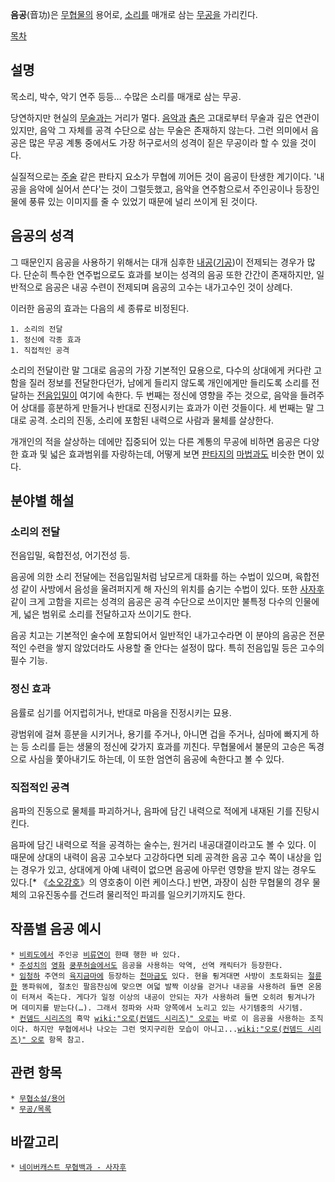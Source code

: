 '''음공'''(音功)은 [[무협물]]의 용어로, [[소리]]를 매개로 삼는 [[무공]]을 가리킨다.

[[목차]]
== 설명 ==
목소리, 박수, 악기 연주 등등… 수많은 소리를 매개로 삼는 무공.

당연하지만 현실의 [[무술]]과는 거리가 멀다. [[음악]]과 [[춤]]은 고대로부터 무술과 깊은 연관이 있지만, 음악 그 자체를 공격 수단으로 삼는 무술은 존재하지 않는다. 그런 의미에서 음공은 많은 무공 계통 중에서도 가장 허구로서의 성격이 짙은 무공이라 할 수 있을 것이다.

실질적으로는 [[주술]] 같은 판타지 요소가 무협에 끼어든 것이 음공이 탄생한 계기이다. '내공을 음악에 실어서 쓴다'는 것이 그럴듯했고, 음악을 연주함으로서 주인공이나 등장인물에 풍류 있는 이미지를 줄 수 있었기 때문에 널리 쓰이게 된 것이다.

== 음공의 성격 ==
그 때문인지 음공을 사용하기 위해서는 대개 심후한 [[내공]]([[기공]])이 전제되는 경우가 많다. 단순히 특수한 연주법으로도 효과를 보이는 성격의 음공 또한 간간이 존재하지만, 일반적으로 음공은 내공 수련이 전제되며 음공의 고수는 내가고수인 것이 상례다.

이러한 음공의 효과는 다음의 세 종류로 비정된다.
 1. 소리의 전달
 1. 정신에 각종 효과
 1. 직접적인 공격
소리의 전달이란 말 그대로 음공의 가장 기본적인 묘용으로, 다수의 상대에게 커다란 고함을 질러 정보를 전달한다던가, 남에게 들리지 않도록 개인에게만 들리도록 소리를 전달하는 [[전음입밀]]이 여기에 속한다. 두 번째는 정신에 영향을 주는 것으로, 음악을 들려주어 상대를 흥분하게 만들거나 반대로 진정시키는 효과가 이런 것들이다. 세 번째는 말 그대로 공격. 소리의 진동, 소리에 포함된 내력으로 사람과 물체를 살상한다.

개개인의 적을 살상하는 데에만 집중되어 있는 다른 계통의 무공에 비하면 음공은 다양한 효과 및 넓은 효과범위를 자랑하는데, 어떻게 보면 [[판타지]]의 [[마법]]과도 비슷한 면이 있다.

== 분야별 해설 ==
=== 소리의 전달 ===
전음입밀, 육합전성, 어기전성 등.

음공에 의한 소리 전달에는 전음입밀처럼 남모르게 대화를 하는 수법이 있으며, 육합전성 같이 사방에서 음성을 울려퍼지게 해 자신의 위치를 숨기는 수법이 있다. 또한 [[사자후]] 같이 크게 고함을 지르는 성격의 음공은 공격 수단으로 쓰이지만 불특정 다수의 인물에게, 넓은 범위로 소리를 전달하고자 쓰이기도 한다.

음공 치고는 기본적인 술수에 포함되어서 일반적인 내가고수라면 이 분야의 음공은 전문적인 수련을 쌓지 않았더라도 사용할 줄 안다는 설정이 많다. 특히 전음입밀 등은 고수의 필수 기능.

=== 정신 효과 ===
음률로 심기를 어지럽히거나, 반대로 마음을 진정시키는 묘용.

광범위에 걸쳐 흥분을 시키거나, 용기를 주거나, 아니면 겁을 주거나, 심마에 빠지게 하는 등 소리를 듣는 생물의 정신에 갖가지 효과를 끼친다. 무협물에서 불문의 고승은 독경으로 사심을 쫓아내기도 하는데, 이 또한 엄연히 음공에 속한다고 볼 수 있다.

=== 직접적인 공격 ===
음파의 진동으로 물체를 파괴하거나, 음파에 담긴 내력으로 적에게 내재된 기를 진탕시킨다.

음파에 담긴 내력으로 적을 공격하는 술수는, 원거리 내공대결이라고도 볼 수 있다. 이 때문에 상대의 내력이 음공 고수보다 고강하다면 되레 공격한 음공 고수 쪽이 내상을 입는 경우가 있고, 상대에게 아예 내력이 없으면 음공에 아무런 영향을 받지 않는 경우도 있다.[* 《[[소오강호]]》의 영호충이 이런 케이스다.] 반면, 과장이 심한 무협물의 경우 물체의 고유진동수를 건드려 물리적인 파괴를 일으키기까지도 한다.

== 작품별 음공 예시 ==
 * [[비뢰도]]에서 주인공 [[비류연]]이 한때 행한 바 있다.
 * [[주성치]]의 [[영화]] [[쿵푸허슬]]에서도 음공을 사용하는 악역, 선역 캐릭터가 등장한다.
 * [[임청하]] 주연의 [[육지금마]]에 등장하는 [[천마금]]도 있다. 현을 튕겨대면 사방이 초토화되는 [[절륜]]한 똥파워에, 절초인 팔음찬심에 맞으면 여덟 발짝 이상을 걷거나 내공을 사용하려 들면 온몸이 터져서 죽는다. 게다가 일정 이상의 내공이 안되는 자가 사용하려 들면 오히려 튕겨나가며 데미지를 받는다(…). 그래서 정파와 사파 양쪽에서 노리고 있는 사기템중의 사기템.
 * [[컨뎀드 시리즈]]의 흑막 [[wiki:"오로(컨뎀드 시리즈)" 오로]]는 바로 이 음공을 사용하는 조직이다. 하지만 무협에서나 나오는 그런 멋지구리한 모습이 아니고...[[wiki:"오로(컨뎀드 시리즈)" 오로]] 항목 참고.

== 관련 항목 ==
 * [[무협소설/용어]]
 * [[무공/목록]]

== 바깥고리 ==
 * [http://navercast.naver.com/contents.nhn?rid=200&contents_id=24531 네이버캐스트 무협백과 - 사자후]
